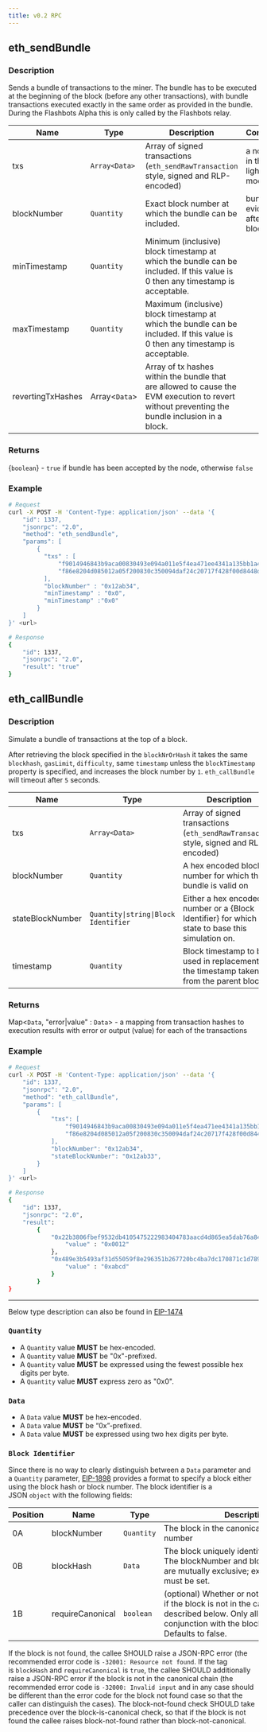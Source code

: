 ```yaml
---
title: v0.2 RPC
---
```


## eth_sendBundle

### Description

Sends a bundle of transactions to the miner. The bundle has to be executed at the beginning of the block (before any other transactions), with bundle transactions executed exactly in the same order as provided in the bundle. During the Flashbots Alpha this is only called by the Flashbots relay.

| Name | Type | Description | Comment
--------|----------|-----------|-----------
txs |	`Array<Data>` | Array of signed transactions (`eth_sendRawTransaction` style, signed and RLP-encoded)	| a no-op in the light mode
blockNumber	|`Quantity`	|Exact block number at which the bundle can be included.	|bundle is evicted after the block
minTimestamp	|`Quantity`	|Minimum (inclusive) block timestamp at which the bundle can be included. If this value is 0 then any timestamp is acceptable.
maxTimestamp	|`Quantity`	|Maximum (inclusive) block timestamp at which the bundle can be included. If this value is 0 then any timestamp is acceptable.
revertingTxHashes	|Array<`Data`>	|Array of tx hashes within the bundle that are allowed to cause the EVM execution to revert without preventing the bundle inclusion in a block.

### Returns

{`boolean`} - `true` if bundle has been accepted by the node, otherwise `false`

### Example

```bash
# Request
curl -X POST -H 'Content-Type: application/json' --data '{
    "id": 1337,
    "jsonrpc": "2.0",
    "method": "eth_sendBundle",
    "params": [
        {
          "txs" : [
              "f9014946843b9aca00830493e094a011e5f4ea471ee4341a135bb1a4af368155d7a280b8e40d5f2659000000000000000000000000fdd45a22dd1d606b3782f2119621e928e32743000000000000000000000000000000000000000000000000000000000077359400000000000000000000000000000000000000000000000",
              "f86e8204d085012a05f200830c350094daf24c20717f428f00d8448d74d67a77f67ceb8287354a6ba7a18000802ea00e411bcb660dd8d47717df89078d2e8160c08e7f11cb7ad0ee935e7436eceb32a013ee00a21b7fa0a9f9c1224d11261648191875d4633aed6003543ea319f12b62"
          ],
          "blockNumber" : "0x12ab34",
          "minTimestamp" : "0x0",
          "minTimestamp" :"0x0"
        }
    ]
}' <url>

# Response
{
    "id": 1337,
    "jsonrpc": "2.0",
    "result": "true"
}
```

## eth_callBundle

### Description

Simulate a bundle of transactions at the top of a block.

After retrieving the block specified in the `blockNrOrHash` it takes the same `blockhash`, `gasLimit`, `difficulty`, same `timestamp` unless the `blockTimestamp` property is specified, and increases the block number by `1`. `eth_callBundle` will timeout after `5` seconds.

| Name | Type | Description |
| ---- | ---- | ----------- |
| txs | `Array<Data>` | Array of signed transactions (`eth_sendRawTransaction` style, signed and RLP-encoded) |
| blockNumber	| `Quantity` | A hex encoded block number for which this bundle is valid on |
| stateBlockNumber | `Quantity\|string\|Block Identifier` | Either a hex encoded number or a {Block Identifier} for which state to base this simulation on.
| timestamp	|`Quantity`	|Block timestamp to be used in replacement of the timestamp taken from the parent block. |

### Returns

Map<`Data`, "error|value" : `Data`> - a mapping from transaction hashes to execution results with error or output (value) for each of the transactions

### Example

```bash
# Request
curl -X POST -H 'Content-Type: application/json' --data '{
    "id": 1337,
    "jsonrpc": "2.0",
    "method": "eth_callBundle",
    "params": [
        {
            "txs": [
                "f9014946843b9aca00830493e094a011e5f4ea471ee4341a135bb1a4af368155d7a280b8e40d5f2659000000000000000000000000fdd45a22dd1d606b3782f2119621e928e32743000000000000000000000000000000000000000000000000000000000077359400000000000000000000000000000000000000000000000",
                "f86e8204d085012a05f200830c350094daf24c20717f428f00d8448d74d67a77f67ceb8287354a6ba7a18000802ea00e411bcb660dd8d47717df89078d2e8160c08e7f11cb7ad0ee935e7436eceb32a013ee00a21b7fa0a9f9c1224d11261648191875d4633aed6003543ea319f12b62"
            ],
            "blockNumber": "0x12ab34",
            "stateBlockNumber": "0x12ab33",
        }
    ]
}' <url>

# Response
{
    "id": 1337,
    "jsonrpc": "2.0",
    "result":
        {
            "0x22b3806fbef9532db4105475222983404783aacd4d865ea5dab76a84aa1a07eb" : {
                "value" : "0x0012"
            },
            "0x489e3b5493af31d55059f8e296351b267720bc4ba7dc170871c1d789e5541027" : {
                "value" : "0xabcd"
            }
        }
}
```

---

Below type description can also be found in [EIP-1474](https://eips.ethereum.org/EIPS/eip-1474)

### `Quantity`

- A `Quantity` value **MUST** be hex-encoded.
- A `Quantity` value **MUST** be "0x"-prefixed.
- A `Quantity` value **MUST** be expressed using the fewest possible hex digits per byte.
- A `Quantity` value **MUST** express zero as "0x0".

### `Data`

- A `Data` value **MUST** be hex-encoded.
- A `Data` value **MUST** be “0x”-prefixed.
- A `Data` value **MUST** be expressed using two hex digits per byte.

### `Block Identifier`

Since there is no way to clearly distinguish between a `Data` parameter and a `Quantity` parameter, [EIP-1898](https://eips.ethereum.org/EIPS/eip-1898) provides a format to specify a block either using the block hash or block number. The block identifier is a JSON `object` with the following fields:

| Position | Name | Type | Description |
| -------- | ---- | ---- | ------------|
| 0A	|blockNumber	|`Quantity`	|The block in the canonical chain with this number |
| 0B	|blockHash	|`Data`	| The block uniquely identified by this hash. The blockNumber and blockHash properties are mutually exclusive; exactly one of them must be set. |
| 1B	|requireCanonical	|`boolean`	| (optional) Whether or not to throw an error if the block is not in the canonical chain as described below. Only allowed in conjunction with the blockHash tag. Defaults to false. |


If the block is not found, the callee SHOULD raise a JSON-RPC error (the recommended error code is `-32001: Resource not found`. If the tag is `blockHash` and `requireCanonical` is `true`, the callee SHOULD additionally raise a JSON-RPC error if the block is not in the canonical chain (the recommended error code is `-32000: Invalid input` and in any case should be different than the error code for the block not found case so that the caller can distinguish the cases). The block-not-found check SHOULD take precedence over the block-is-canonical check, so that if the block is not found the callee raises block-not-found rather than block-not-canonical.
